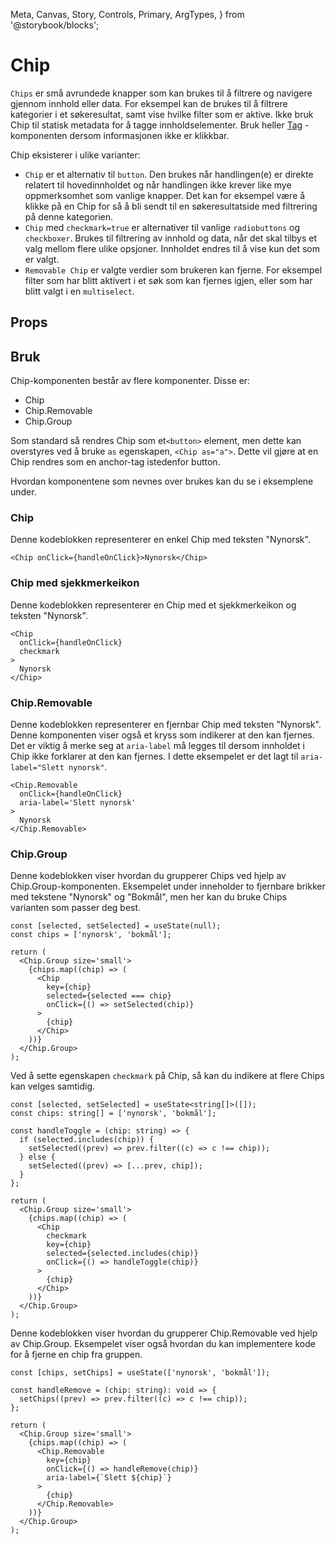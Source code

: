   Meta,
  Canvas,
  Story,
  Controls,
  Primary,
  ArgTypes,
} from '@storybook/blocks';

<Meta of={ChipStories} />

# Chip

<Information text='beta' />

`Chips` er små avrundede knapper som kan brukes til å filtrere og navigere gjennom innhold eller data. For eksempel kan de brukes til å filtrere kategorier i et søkeresultat, samt vise hvilke filter som er aktive. Ikke bruk Chip til statisk metadata for å tagge innholdselementer. Bruk heller [Tag](https://digdir.github.io/designsystem/?path=/docs/kjernekomponenter-tag--docs) -komponenten dersom informasjonen ikke er klikkbar.

Chip eksisterer i ulike varianter:

- `Chip` er et alternativ til `button`. Den brukes når handlingen(e) er direkte relatert til hovedinnholdet og når handlingen ikke krever like mye oppmerksomhet som vanlige knapper. Det kan for eksempel være å klikke på en Chip for så å bli sendt til en søkeresultatside med filtrering på denne kategorien.
- `Chip` med `checkmark=true` er alternativer til vanlige `radiobuttons` og `checkboxer`. Brukes til filtrering av innhold og data, når det skal tilbys et valg mellom flere ulike opsjoner. Innholdet endres til å vise kun det som er valgt.
- `Removable Chip` er valgte verdier som brukeren kan fjerne. For eksempel filter som har blitt aktivert i et søk som kan fjernes igjen, eller som har blitt valgt i en `multiselect`.

## Props

<Primary />
<Controls />

## Bruk

<Information text='token' />

Chip-komponenten består av flere komponenter. Disse er:

- Chip
- Chip.Removable
- Chip.Group

Som standard så rendres Chip som et`<button>` element, men dette kan overstyres ved å bruke `as` egenskapen, `<Chip as="a">`. Dette vil gjøre at en Chip rendres som en anchor-tag istedenfor button.

Hvordan komponentene som nevnes over brukes kan du se i eksemplene under.

### Chip

Denne kodeblokken representerer en enkel Chip med teksten "Nynorsk".

```tsx
<Chip onClick={handleOnClick}>Nynorsk</Chip>
```

<Canvas of={ChipStories.Default} />

### Chip med sjekkmerkeikon

Denne kodeblokken representerer en Chip med et sjekkmerkeikon og teksten "Nynorsk".

```tsx
<Chip
  onClick={handleOnClick}
  checkmark
>
  Nynorsk
</Chip>
```

<Canvas of={ChipStories.ChipWithCheckmark} />

### Chip.Removable

Denne kodeblokken representerer en fjernbar Chip med teksten "Nynorsk". Denne komponenten viser også et kryss som indikerer at den kan fjernes. Det er viktig å merke seg at `aria-label` må legges til dersom innholdet
i Chip ikke forklarer at den kan fjernes. I dette eksempelet er det lagt til `aria-label="Slett nynorsk"`.

```tsx
<Chip.Removable
  onClick={handleOnClick}
  aria-label='Slett nynorsk'
>
  Nynorsk
</Chip.Removable>
```

<Canvas of={ChipStories.Removable} />

### Chip.Group

Denne kodeblokken viser hvordan du grupperer Chips ved hjelp av Chip.Group-komponenten. Eksempelet under inneholder to fjernbare brikker med tekstene "Nynorsk" og "Bokmål", men her kan du bruke Chips varianten som passer deg best.

```tsx
const [selected, setSelected] = useState(null);
const chips = ['nynorsk', 'bokmål'];

return (
  <Chip.Group size='small'>
    {chips.map((chip) => (
      <Chip
        key={chip}
        selected={selected === chip}
        onClick={() => setSelected(chip)}
      >
        {chip}
      </Chip>
    ))}
  </Chip.Group>
);
```

<Canvas of={ChipStories.ToggleChip} />

Ved å sette egenskapen `checkmark` på Chip, så kan du indikere at flere Chips kan velges samtidig.

```tsx
const [selected, setSelected] = useState<string[]>([]);
const chips: string[] = ['nynorsk', 'bokmål'];

const handleToggle = (chip: string) => {
  if (selected.includes(chip)) {
    setSelected((prev) => prev.filter((c) => c !== chip));
  } else {
    setSelected((prev) => [...prev, chip]);
  }
};

return (
  <Chip.Group size='small'>
    {chips.map((chip) => (
      <Chip
        checkmark
        key={chip}
        selected={selected.includes(chip)}
        onClick={() => handleToggle(chip)}
      >
        {chip}
      </Chip>
    ))}
  </Chip.Group>
);
```

<Canvas of={ChipStories.ToggleMultiple} />

Denne kodeblokken viser hvordan du grupperer Chip.Removable ved hjelp av Chip.Group. Eksempelet viser også hvordan du kan implementere kode for å fjerne en chip fra gruppen.

```tsx
const [chips, setChips] = useState(['nynorsk', 'bokmål']);

const handleRemove = (chip: string): void => {
  setChips((prev) => prev.filter((c) => c !== chip));
};

return (
  <Chip.Group size='small'>
    {chips.map((chip) => (
      <Chip.Removable
        key={chip}
        onClick={() => handleRemove(chip)}
        aria-label={`Slett ${chip}`}
      >
        {chip}
      </Chip.Removable>
    ))}
  </Chip.Group>
);
```

<Canvas of={ChipStories.RemovableGroup} />
